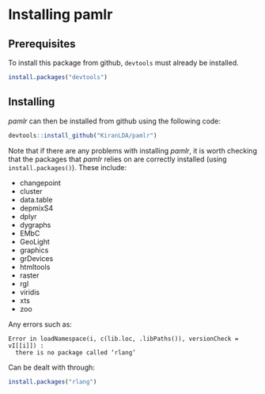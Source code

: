 # Installing pamlr {#install}


## Prerequisites

To install this package from github, `devtools` must already be installed.

```r
install.packages("devtools")
```


## Installing


_pamlr_ can then be installed from github using the following code:

```r
devtools::install_github("KiranLDA/pamlr")
```


Note that if there are any problems with installing _pamlr_, it is worth checking that the packages that _pamlr_ relies on are correctly installed (using `install.packages()`). These include:

* changepoint 
* cluster 
* data.table
* depmixS4 
* dplyr
* dygraphs 
* EMbC 
* GeoLight 
* graphics 
* grDevices 
* htmltools 
* raster
* rgl 
* viridis
* xts
* zoo

Any errors such as: 

```
Error in loadNamespace(i, c(lib.loc, .libPaths()), versionCheck = vI[[i]]) : 
  there is no package called ‘rlang’
```
Can be dealt with through:

```r
install.packages("rlang")
```